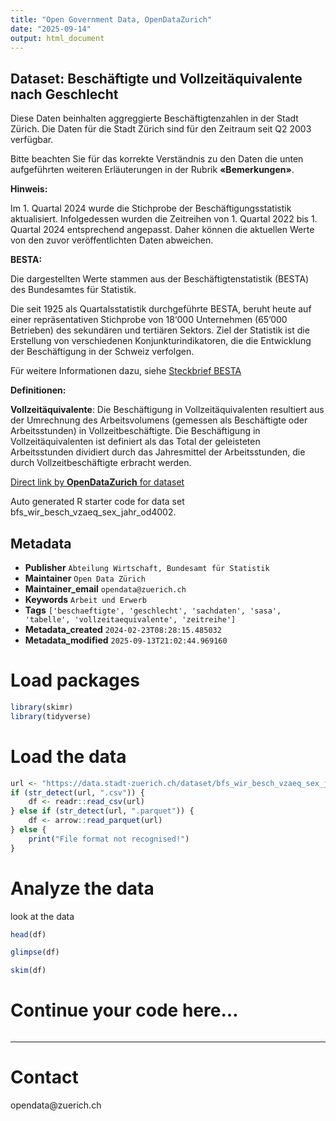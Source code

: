 ```yaml
---
title: "Open Government Data, OpenDataZurich"
date: "2025-09-14"
output: html_document
---
```


## Dataset: Beschäftigte und Vollzeitäquivalente nach Geschlecht


Diese Daten beinhalten aggreggierte Beschäftigtenzahlen in der Stadt Zürich. Die Daten für die Stadt Zürich sind für den Zeitraum seit Q2 2003 verfügbar.

Bitte beachten Sie für das korrekte Verständnis zu den Daten die unten aufgeführten weiteren Erläuterungen in der Rubrik **«Bemerkungen»**.



**Hinweis:**


Im 1. Quartal 2024 wurde die Stichprobe der Beschäftigungsstatistik aktualisiert. Infolgedessen wurden die Zeitreihen von 1. Quartal 2022 bis 1. Quartal 2024 entsprechend angepasst. Daher können die aktuellen Werte von den zuvor veröffentlichten Daten abweichen.


[]()

**BESTA:**

 Die dargestellten Werte stammen aus der Beschäftigtenstatistik (BESTA) des Bundesamtes für Statistik.

Die seit 1925 als Quartalsstatistik durchgeführte BESTA, beruht heute auf einer repräsentativen Stichprobe von 18‘000 Unternehmen (65'000 Betrieben) des sekundären und tertiären Sektors. Ziel der Statistik ist die Erstellung von verschiedenen Konjunkturindikatoren, die die Entwicklung der Beschäftigung in der Schweiz verfolgen.

Für weitere Informationen dazu, siehe [Steckbrief BESTA](https://www.bfs.admin.ch/bfs/de/home/statistiken/industrie-dienstleistungen/erhebungen/besta.assetdetail.6917.html)

 

[]()

**Definitionen:**

 
**Vollzeitäquivalente**: Die Beschäftigung in Vollzeitäquivalenten resultiert aus der Umrechnung des Arbeitsvolumens (gemessen als Beschäftigte oder Arbeitsstunden) in Vollzeitbeschäftigte. Die Beschäftigung in Vollzeitäquivalenten ist definiert als das Total der geleisteten Arbeitsstunden dividiert durch das Jahresmittel der Arbeitsstunden, die durch Vollzeitbeschäftigte erbracht werden.
 

[]()



[Direct link by **OpenDataZurich** for dataset](https://data.stadt-zuerich.ch/dataset/bfs_wir_besch_vzaeq_sex_jahr_od4002)

Auto generated R starter code for data set bfs_wir_besch_vzaeq_sex_jahr_od4002.

## Metadata

- **Publisher** `Abteilung Wirtschaft, Bundesamt für Statistik`
- **Maintainer** `Open Data Zürich`
- **Maintainer_email** `opendata@zuerich.ch`
- **Keywords** `Arbeit und Erwerb`
- **Tags** `['beschaeftigte', 'geschlecht', 'sachdaten', 'sasa', 'tabelle', 'vollzeitaequivalente', 'zeitreihe']`
- **Metadata_created** `2024-02-23T08:28:15.485032`
- **Metadata_modified** `2025-09-13T21:02:44.969160`


# Load packages

```r
library(skimr)
library(tidyverse)
```

# Load the data

```r
url <- "https://data.stadt-zuerich.ch/dataset/bfs_wir_besch_vzaeq_sex_jahr_od4002/download/WIR400OD4002.csv"
if (str_detect(url, ".csv")) {
    df <- readr::read_csv(url)
} else if (str_detect(url, ".parquet")) {
    df <- arrow::read_parquet(url)
} else {
    print("File format not recognised!")
}
```

# Analyze the data

look at the data
```r
head(df)
```

```r
glimpse(df)
```

```r
skim(df)
```

# Continue your code here...

```r

```

------------------------------------------------------------------------

# Contact

opendata@zuerich.ch
